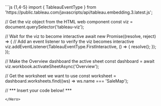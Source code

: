 
<Hero>
```js {1,4-5}
import { TableauEventType } from 'https://public.tableau.com/javascripts/api/tableau.embedding.3.latest.js';

// Get the viz object from the HTML web component
const viz = document.querySelector('tableau-viz');

// Wait for the viz to become interactive
await new Promise((resolve, reject) => {
  // Add an event listener to verify the viz becomes interactive
  viz.addEventListener(TableauEventType.FirstInteractive, () => {
    resolve();
  });
});

// Make the Overview dashboard the active sheet
const dashboard = await viz.workbook.activateSheetAsync('Overview');

// Get the worksheet we want to use
const worksheet = dashboard.worksheets.find((ws) => ws.name === 'SaleMap');

// *** Insert your code below! ***
```
</Hero>

